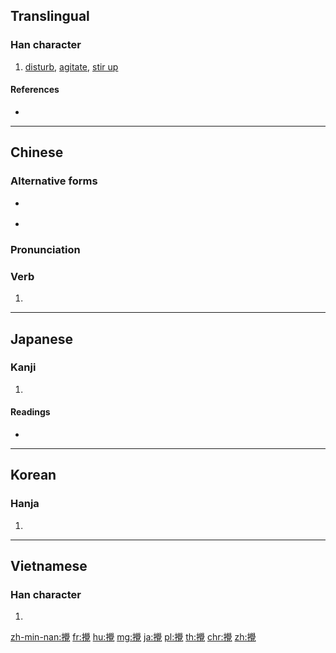 {{character info/new}}
{{also|搅}}
==Translingual==
{{Han simplified forms|攪|撹|搅|ex=y}}

===Han character===
{{Han char|rn=64|rad=手|as=20|sn=23|four=57016|canj=QHBU|ids=⿰扌覺}}

# [[disturb]], [[agitate]], [[stir up]]

====References====
* {{Han ref|kx=0465.010|dkj=13041|dj=0813.240|hdz=31992.010|uh=652A|ud=25898|bh=C5CD|bd=50637}}

----

==Chinese==
{{zh-forms|s=搅}}

===Alternative forms===
* {{qualifier|Cantonese}} {{zh-l|搞|tr=gaau2}}
* {{qualifier|Sichuanese}} {{zh-l|𢲵|tr=cao4}}

===Pronunciation===
{{zh-pron
|m=jiǎo
|c=gaau2
|h=pfs=kiâu
|md=
|mn=kiáu/kiauh
|w=
|mc=y
|oc=y
|cat=v
}}

===Verb===
{{zh-verb}}

# {{rfdef|lang=zh}}

----

==Japanese==

===Kanji===
{{ja-kanji|grade=|rs=手20}}

# {{defn|lang=ja|sort=手20}}

====Readings====
* {{ja-readings|goon=[[きょう]] (kyō)|kanon=[[こう]] (kō)|kanyoon=[[かく]] (kaku)|kun=[[みだす]] (midasu)}}

----

==Korean==

===Hanja===
{{ko-hanja|hangeul=교|eumhun=|rv=gyo|mr=kyo|y=kyo}}

# {{defn|lang=ko|sort=手20}}

----

==Vietnamese==

===Han character===
{{vi-hantu|[[giao]], [[giảo]]|rs=手20}}

# {{defn|lang=vi|sort=手20}}

[[zh-min-nan:攪]]
[[fr:攪]]
[[hu:攪]]
[[mg:攪]]
[[ja:攪]]
[[pl:攪]]
[[th:攪]]
[[chr:攪]]
[[zh:攪]]